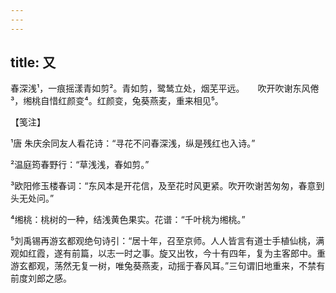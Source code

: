 ```yaml
---
---
---
```

title: 又
---







春深浅¹，一痕摇漾青如剪²。青如剪，鹭鸶立处，烟芜平远。　　吹开吹谢东风倦³，缃桃自惜红颜变⁴。红颜变，兔葵燕麦，重来相见⁵。





【笺注】


¹唐 朱庆余同友人看花诗：“寻花不问春深浅，纵是残红也入诗。”

²温庭筠春野行：“草浅浅，春如剪。”

³欧阳修玉楼春词：“东风本是开花信，及至花时风更紧。吹开吹谢苦匆匆，春意到头无处问。”

⁴缃桃：桃树的一种，结浅黄色果实。花谱：“千叶桃为缃桃。”

⁵刘禹锡再游玄都观绝句诗引：“居十年，召至京师。人人皆言有道士手植仙桃，满观如红霞，遂有前篇，以志一时之事。旋又出牧，今十有四年，复为主客郎中。重游玄都观，荡然无复一树，唯兔葵燕麦，动摇于春风耳。”三句谓旧地重来，不禁有前度刘郎之感。